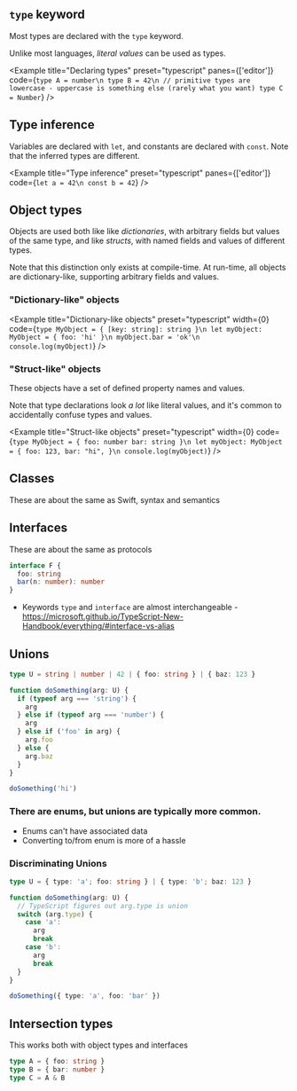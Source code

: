 ## `type` keyword

Most types are declared with the `type` keyword.

Unlike most languages, _literal values_ can be used as types.

<Example
  title="Declaring types"
  preset="typescript"
  panes={['editor']}
  code={`type A = number\n
type B = 42\n
// primitive types are lowercase - uppercase is something else (rarely what you want)
type C = Number`}
/>

## Type inference

Variables are declared with `let`, and constants are declared with `const`. Note that the inferred types are different.

<Example
  title="Type inference"
  preset="typescript"
  panes={['editor']}
  code={`let a = 42\n
const b = 42`}
/>

## Object types

Objects are used both like like _dictionaries_, with arbitrary fields but values of the same type, and like _structs_, with named fields and values of different types.

Note that this distinction only exists at compile-time. At run-time, all objects are dictionary-like, supporting arbitrary fields and values.

### "Dictionary-like" objects

<Example
  title="Dictionary-like objects"
  preset="typescript"
  width={0}
  code={`type MyObject = { [key: string]: string }\n
let myObject: MyObject = {
  foo: 'hi'
}\n
myObject.bar = 'ok'\n
console.log(myObject)`}
/>

### "Struct-like" objects

These objects have a set of defined property names and values.

Note that type declarations look _a lot_ like literal values, and it's common to accidentally confuse types and values.

<Example
  title="Struct-like objects"
  preset="typescript"
  width={0}
  code={`type MyObject = {
  foo: number
  bar: string
}\n
let myObject: MyObject = {
  foo: 123,
  bar: "hi",
}\n
console.log(myObject)`}
/>

## Classes

These are about the same as Swift, syntax and semantics

## Interfaces

These are about the same as protocols

```ts
interface F {
  foo: string
  bar(n: number): number
}
```

- Keywords `type` and `interface` are almost interchangeable - https://microsoft.github.io/TypeScript-New-Handbook/everything/#interface-vs-alias

## Unions

```ts
type U = string | number | 42 | { foo: string } | { baz: 123 }

function doSomething(arg: U) {
  if (typeof arg === 'string') {
    arg
  } else if (typeof arg === 'number') {
    arg
  } else if ('foo' in arg) {
    arg.foo
  } else {
    arg.baz
  }
}

doSomething('hi')
```

### There are enums, but unions are typically more common.

- Enums can't have associated data
- Converting to/from enum is more of a hassle

### Discriminating Unions

```ts
type U = { type: 'a'; foo: string } | { type: 'b'; baz: 123 }

function doSomething(arg: U) {
  // TypeScript figures out arg.type is union
  switch (arg.type) {
    case 'a':
      arg
      break
    case 'b':
      arg
      break
  }
}

doSomething({ type: 'a', foo: 'bar' })
```

## Intersection types

This works both with object types and interfaces

```ts
type A = { foo: string }
type B = { bar: number }
type C = A & B
```

